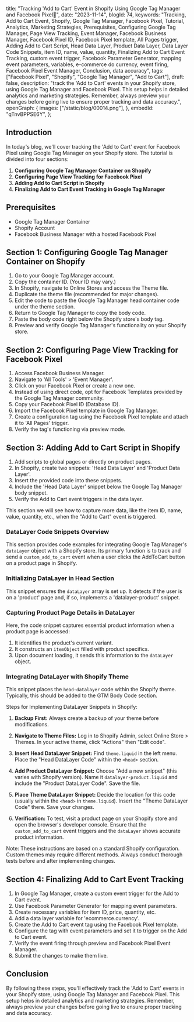   title:
    "Tracking 'Add to Cart' Event in Shopify Using Google Tag Manager and Facebook Pixel🚀",
  date: "2023-11-14",
  blogId: 74,
  keywords:
    "Tracking, Add to Cart Event, Shopify, Google Tag Manager, Facebook Pixel, Tutorial, Analytics, Marketing Strategies, Prerequisites, Configuring Google Tag Manager, Page View Tracking, Event Manager, Facebook Business Manager, Facebook Pixel ID, Facebook Pixel template, All Pages trigger, Adding Add to Cart Script, Head Data Layer, Product Data Layer, Data Layer Code Snippets, item ID, name, value, quantity, Finalizing Add to Cart Event Tracking, custom event trigger, Facebook Parameter Generator, mapping event parameters, variables, e-commerce do currency, event firing, Facebook Pixel Event Manager, Conclusion, data accuracy",
  tags: ["Facebook Pixel", "Shopify", "Google Tag Manager", "Add to Cart"],
  draft: false,
  description:
    "track the 'Add to Cart' events in your Shopify store, using Google Tag Manager and Facebook Pixel. This setup helps in detailed analytics and marketing strategies. Remember, always preview your changes before going live to ensure proper tracking and data accuracy.",
  openGraph: {
    images: ["/static/blog/00014.png"],
  },
  embedId: "qTnvBPPSE6Y",
};

## Introduction

In today's blog, we'll cover tracking the 'Add to Cart' event for Facebook Pixel using Google Tag Manager on your Shopify store. The tutorial is divided into four sections:

1. **Configuring Google Tag Manager Container on Shopify**
2. **Configuring Page View Tracking for Facebook Pixel**
3. **Adding Add to Cart Script in Shopify**
4. **Finalizing Add to Cart Event Tracking in Google Tag Manager**

## Prerequisites

- Google Tag Manager Container
- Shopify Account
- Facebook Business Manager with a hosted Facebook Pixel

## Section 1: Configuring Google Tag Manager Container on Shopify

1. Go to your Google Tag Manager account.
2. Copy the container ID. (Your ID may vary.)
3. In Shopify, navigate to Online Stores and access the Theme file.
4. Duplicate the theme file (recommended for major changes).
5. Edit the code to paste the Google Tag Manager head container code under the theme section.
6. Return to Google Tag Manager to copy the body code.
7. Paste the body code right below the Shopify store's body tag.
8. Preview and verify Google Tag Manager's functionality on your Shopify store.

## Section 2: Configuring Page View Tracking for Facebook Pixel

1. Access Facebook Business Manager.
2. Navigate to 'All Tools' > 'Event Manager'.
3. Click on your Facebook Pixel or create a new one.
4. Instead of using direct code, opt for Facebook Templates provided by the Google Tag Manager community.
5. Copy your Facebook Pixel ID (Database ID).
6. Import the Facebook Pixel template in Google Tag Manager.
7. Create a configuration tag using the Facebook Pixel template and attach it to 'All Pages' trigger.
8. Verify the tag's functioning via preview mode.

## Section 3: Adding Add to Cart Script in Shopify

1. Add scripts to global pages or directly on product pages.
2. In Shopify, create two snippets: 'Head Data Layer' and 'Product Data Layer'.
3. Insert the provided code into these snippets.
4. Include the 'Head Data Layer' snippet below the Google Tag Manager body snippet.
5. Verify the Add to Cart event triggers in the data layer.

This section we will see how to capture more data, like the item ID, name, value, quantity, etc., when the "Add to Cart" event is triggered.

<Note
  title="Tip"
  content="For this section, some programming knowledge is beneficial. If that's not your strength, you can share our document with your developer."
/>

### DataLayer Code Snippets Overview

This section provides code examples for integrating Google Tag Manager's `dataLayer` object with a Shopify store. Its primary function is to track and send a `custom_add_to_cart` event when a user clicks the AddToCart button on a product page in Shopify.

### Initializing DataLayer in Head Section

This snippet ensures the `dataLayer` array is set up. It detects if the user is on a 'product' page and, if so, implements a 'datalayer-product' snippet.

<DataLayerCode type="addToCart" subType="head" />

### Capturing Product Page Details in DataLayer

Here, the code snippet captures essential product information when a product page is accessed:

1. It identifies the product's current variant.
2. It constructs an `itemObject` filled with product specifics.
3. Upon document loading, it sends this information to the `dataLayer` object.

<DataLayerCode type="addToCart" subType="main" />

### Integrating DataLayer with Shopify Theme

This snippet places the `head-datalayer` code within the Shopify theme. Typically, this should be added to the GTM Body Code section.

<DataLayerCode type="addToCart" subType="theme" />

Steps for Implementing DataLayer Snippets in Shopify:

1. **Backup First:** Always create a backup of your theme before modifications.

2. **Navigate to Theme Files:** Log in to Shopify Admin, select Online Store > Themes. In your active theme, click "Actions" then "Edit code".

3. **Insert Head DataLayer Snippet:** Find `theme.liquid` in the left menu. Place the "Head DataLayer Code" within the `<head>` section.

4. **Add Product DataLayer Snippet:** Choose "Add a new snippet" (this varies with Shopify version). Name it `datalayer-product.liquid` and include the "Product DataLayer Code". Save the file.

5. **Place Theme DataLayer Snippet:** Decide the location for this code (usually within the `<head>` in `theme.liquid`). Insert the "Theme DataLayer Code" there. Save your changes.

6. **Verification:** To test, visit a product page on your Shopify store and open the browser's developer console. Ensure that the `custom_add_to_cart` event triggers and the `dataLayer` shows accurate product information.

Note: These instructions are based on a standard Shopify configuration. Custom themes may require different methods. Always conduct thorough tests before and after implementing changes.

## Section 4: Finalizing Add to Cart Event Tracking

1. In Google Tag Manager, create a custom event trigger for the Add to Cart event.
2. Use Facebook Parameter Generator for mapping event parameters.
3. Create necessary variables for item ID, price, quantity, etc.
4. Add a data layer variable for 'ecommerce.currency'.
5. Create the Add to Cart event tag using the Facebook Pixel template.
6. Configure the tag with event parameters and set it to trigger on the Add to Cart event.
7. Verify the event firing through preview and Facebook Pixel Event Manager.
8. Submit the changes to make them live.

## Conclusion

By following these steps, you'll effectively track the 'Add to Cart' events in your Shopify store, using Google Tag Manager and Facebook Pixel. This setup helps in detailed analytics and marketing strategies. Remember, always preview your changes before going live to ensure proper tracking and data accuracy.
